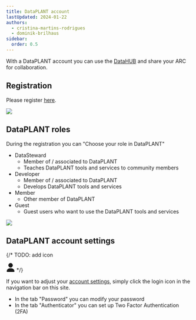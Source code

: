 ```yaml
---
title: DataPLANT account
lastUpdated: 2024-01-22
authors: 
  - cristina-martins-rodrigues
  - dominik-brilhaus
sidebar:
  order: 0.5
---
```


With a DataPLANT account you can use the [DataHUB](https://git.nfdi4plants.org/) and share your ARC for collaboration.

## Registration

Please register [here](<https://register.nfdi4plants.org>).

![](@images/datahub/dataplant-registration.png)

## DataPLANT roles

During the registration you can "Choose your role in DataPLANT"

- DataSteward
  - Member of / associated to DataPLANT
  - Teaches DataPLANT tools and services to community members
- Developer
  - Member of / associated to DataPLANT
  - Develops DataPLANT tools and services
- Member
  - Other member of DataPLANT
- Guest
  - Guest users who want to use the DataPLANT tools and services

![](@images/datahub/dataplant-registration-roles.png)


## DataPLANT account settings
{/* 
TODO: add icon 

<svg xmlns="http://www.w3.org/2000/svg" class="icon-size" aria-hidden="true" focusable="false" width="24" height="24"  viewBox="0 0 448 512" data-astro-cid-5blmo7yk=""> <path fill="currentColor" d="M224 256c70.7 0 128-57.3 128-128S294.7 0 224 0S96 57.3 96 128s57.3 128 128 128zm-45.7 48C79.8 304 0 383.8 0 482.3C0 498.7 13.3 512 29.7 512H418.3c16.4 0 29.7-13.3 29.7-29.7C448 383.8 368.2 304 269.7 304H178.3z" data-astro-cid-5blmo7yk=""></path> </svg>
 */}


If you want to adjust your [account settings](https://auth.nfdi4plants.org/realms/dataplant/account), simply click the login icon in the navigation bar on this site.

- In the tab "Password" you can modify your password
- In the tab "Authenticator" you can set up Two Factor Authentication (2FA)

